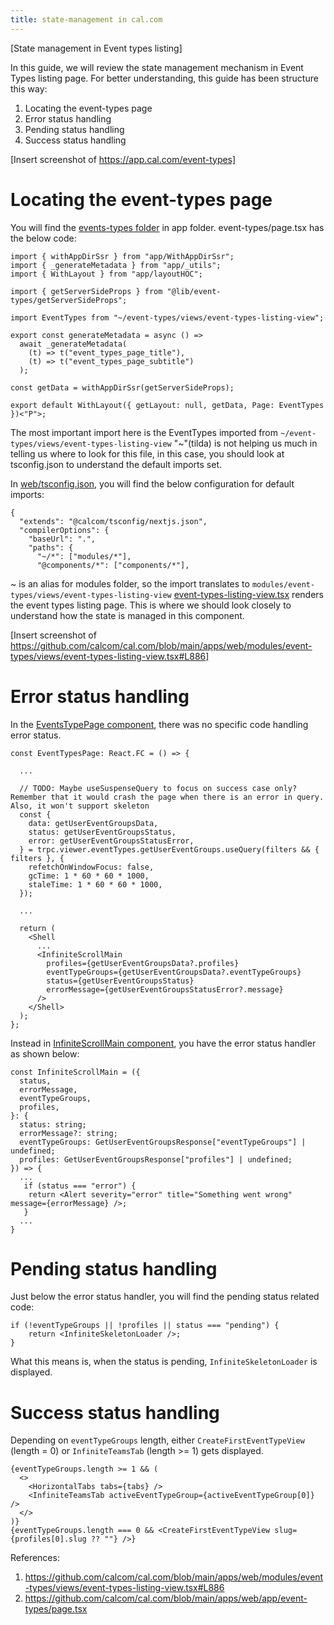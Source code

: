 ```yaml
---
title: state-management in cal.com
---
```


[State management in Event types listing]

In this guide, we will review the state management mechanism in Event Types listing page. For better 
understanding, this guide has been structure this way:

1. Locating the event-types page
2. Error status handling
3. Pending status handling
4. Success status handling

[Insert screenshot of https://app.cal.com/event-types]

# Locating the event-types page

You will find the [events-types folder](https://github.com/calcom/cal.com/blob/main/apps/web/app/event-types/page.tsx)
in app folder. event-types/page.tsx has the below code:

```
import { withAppDirSsr } from "app/WithAppDirSsr";
import { _generateMetadata } from "app/_utils";
import { WithLayout } from "app/layoutHOC";

import { getServerSideProps } from "@lib/event-types/getServerSideProps";

import EventTypes from "~/event-types/views/event-types-listing-view";

export const generateMetadata = async () =>
  await _generateMetadata(
    (t) => t("event_types_page_title"),
    (t) => t("event_types_page_subtitle")
  );

const getData = withAppDirSsr(getServerSideProps);

export default WithLayout({ getLayout: null, getData, Page: EventTypes })<"P">;
```
 
The most important import here is the EventTypes imported from `~/event-types/views/event-types-listing-view`
"~"(tilda) is not helping us much in telling us where to look for this file, in this case, you should look
at tsconfig.json to understand the default imports set.

In [web/tsconfig.json](https://github.com/calcom/cal.com/blob/main/apps/web/tsconfig.json#L6), you will find
the below configuration for default imports:

```
{
  "extends": "@calcom/tsconfig/nextjs.json",
  "compilerOptions": {
    "baseUrl": ".",
    "paths": {
      "~/*": ["modules/*"],
      "@components/*": ["components/*"],
```

~ is an alias for modules folder, so the import translates to `modules/event-types/views/event-types-listing-view`
[event-types-listing-view.tsx](https://github.com/calcom/cal.com/blob/main/apps/web/modules/event-types/views/event-types-listing-view.tsx#L886)
renders the event types listing page. This is where we should look closely to understand how the state is 
managed in this component.

[Insert screenshot of https://github.com/calcom/cal.com/blob/main/apps/web/modules/event-types/views/event-types-listing-view.tsx#L886]

# Error status handling

In the [EventsTypePage component](https://github.com/calcom/cal.com/blob/main/apps/web/modules/event-types/views/event-types-listing-view.tsx#L945), 
there was no specific code handling error status.

```
const EventTypesPage: React.FC = () => {
  
  ...

  // TODO: Maybe useSuspenseQuery to focus on success case only? Remember that it would crash the page when there is an error in query. Also, it won't support skeleton
  const {
    data: getUserEventGroupsData,
    status: getUserEventGroupsStatus,
    error: getUserEventGroupsStatusError,
  } = trpc.viewer.eventTypes.getUserEventGroups.useQuery(filters && { filters }, {
    refetchOnWindowFocus: false,
    gcTime: 1 * 60 * 60 * 1000,
    staleTime: 1 * 60 * 60 * 1000,
  });

  ...

  return (
    <Shell
      ...
      <InfiniteScrollMain
        profiles={getUserEventGroupsData?.profiles}
        eventTypeGroups={getUserEventGroupsData?.eventTypeGroups}
        status={getUserEventGroupsStatus}
        errorMessage={getUserEventGroupsStatusError?.message}
      />
    </Shell>
  );
};
```

Instead in [InfiniteScrollMain component](https://github.com/calcom/cal.com/blob/main/apps/web/modules/event-types/views/event-types-listing-view.tsx#L886),
you have the error status handler as shown below:

```
const InfiniteScrollMain = ({
  status,
  errorMessage,
  eventTypeGroups,
  profiles,
}: {
  status: string;
  errorMessage?: string;
  eventTypeGroups: GetUserEventGroupsResponse["eventTypeGroups"] | undefined;
  profiles: GetUserEventGroupsResponse["profiles"] | undefined;
}) => {
  ...
   if (status === "error") {
    return <Alert severity="error" title="Something went wrong" message={errorMessage} />;
   }
  ...
}
```

# Pending status handling

Just below the error status handler, you will find the pending status related code:

```
if (!eventTypeGroups || !profiles || status === "pending") {
    return <InfiniteSkeletonLoader />;
}
```

What this means is, when the status is pending, `InfiniteSkeletonLoader` is displayed.

# Success status handling

Depending on `eventTypeGroups` length, either `CreateFirstEventTypeView` (length = 0) or 
`InfiniteTeamsTab` (length >= 1) gets displayed.

```
{eventTypeGroups.length >= 1 && (
  <>
    <HorizontalTabs tabs={tabs} />
    <InfiniteTeamsTab activeEventTypeGroup={activeEventTypeGroup[0]} />
  </>
)}
{eventTypeGroups.length === 0 && <CreateFirstEventTypeView slug={profiles[0].slug ?? ""} />}
```



References:
1. https://github.com/calcom/cal.com/blob/main/apps/web/modules/event-types/views/event-types-listing-view.tsx#L886
2. https://github.com/calcom/cal.com/blob/main/apps/web/app/event-types/page.tsx

